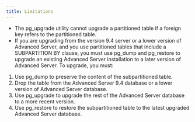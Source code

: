 ```yaml
---
title: Limitations
---
```

 - The pg\_upgrade utility cannot upgrade a partitioned table if a foreign key refers to the partitioned table.
 - If you are upgrading from the version 9.4 server or a lower version of Advanced Server, and you use partitioned tables that include a SUBPARTITION BY clause, you must use pg\_dump and pg\_restore to upgrade an existing Advanced Server installation to a later version of Advanced Server. To upgrade, you must:

1.  Use pg\_dump to preserve the content of the subpartitioned table.
2.  Drop the table from the Advanced Server 9.4 database or a lower version of Advanced Server database.
3.  Use pg\_upgrade to upgrade the rest of the Advanced Server database to a more recent version.
4.  Use pg\_restore to restore the subpartitioned table to the latest upgraded Advanced Server database.


